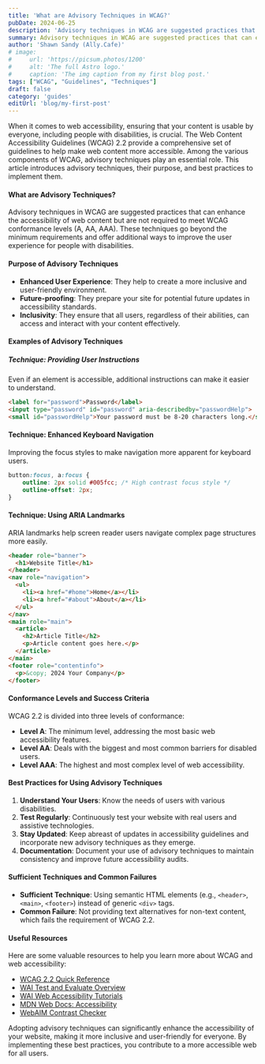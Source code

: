 ```yaml
---
title: 'What are Advisory Techniques in WCAG?'
pubDate: 2024-06-25
description: 'Advisory techniques in WCAG are suggested practices that can enhance the accessibility of web content but are not required to meet WCAG conformance.'
summary: Advisory techniques in WCAG are suggested practices that can enhance the accessibility of web content but are not required to meet WCAG conformance levels (A, AA, AAA). These techniques go beyond the minimum requirements and offer additional ways to improve the user experience for people with disabilities.
author: 'Shawn Sandy (Ally.Cafe)'
# image:
#     url: 'https://picsum.photos/1200'
#     alt: 'The full Astro logo.'
#     caption: 'The img caption from my first blog post.'
tags: ["WCAG", "Guidelines", "Techniques"]
draft: false
category: 'guides'
editUrl: 'blog/my-first-post'
---
```



When it comes to web accessibility, ensuring that your content is usable by everyone, including people with disabilities, is crucial. The Web Content Accessibility Guidelines (WCAG) 2.2 provide a comprehensive set of guidelines to help make web content more accessible. Among the various components of WCAG, advisory techniques play an essential role. This article introduces advisory techniques, their purpose, and best practices to implement them.

#### What are Advisory Techniques?

Advisory techniques in WCAG are suggested practices that can enhance the accessibility of web content but are not required to meet WCAG conformance levels (A, AA, AAA). These techniques go beyond the minimum requirements and offer additional ways to improve the user experience for people with disabilities.

#### Purpose of Advisory Techniques

- **Enhanced User Experience**: They help to create a more inclusive and user-friendly environment.
- **Future-proofing**: They prepare your site for potential future updates in accessibility standards.
- **Inclusivity**: They ensure that all users, regardless of their abilities, can access and interact with your content effectively.

#### Examples of Advisory Techniques

##### Technique: Providing User Instructions
Even if an element is accessible, additional instructions can make it easier to understand.

```html
<label for="password">Password</label>
<input type="password" id="password" aria-describedby="passwordHelp">
<small id="passwordHelp">Your password must be 8-20 characters long.</small>
```

#### Technique: Enhanced Keyboard Navigation
Improving the focus styles to make navigation more apparent for keyboard users.

```css
button:focus, a:focus {
    outline: 2px solid #005fcc; /* High contrast focus style */
    outline-offset: 2px;
}
```

#### Technique: Using ARIA Landmarks
ARIA landmarks help screen reader users navigate complex page structures more easily.

```html
<header role="banner">
  <h1>Website Title</h1>
</header>
<nav role="navigation">
  <ul>
    <li><a href="#home">Home</a></li>
    <li><a href="#about">About</a></li>
  </ul>
</nav>
<main role="main">
  <article>
    <h2>Article Title</h2>
    <p>Article content goes here.</p>
  </article>
</main>
<footer role="contentinfo">
  <p>&copy; 2024 Your Company</p>
</footer>
```

#### Conformance Levels and Success Criteria

WCAG 2.2 is divided into three levels of conformance:

- **Level A**: The minimum level, addressing the most basic web accessibility features.
- **Level AA**: Deals with the biggest and most common barriers for disabled users.
- **Level AAA**: The highest and most complex level of web accessibility.

#### Best Practices for Using Advisory Techniques

1. **Understand Your Users**: Know the needs of users with various disabilities.
2. **Test Regularly**: Continuously test your website with real users and assistive technologies.
3. **Stay Updated**: Keep abreast of updates in accessibility guidelines and incorporate new advisory techniques as they emerge.
4. **Documentation**: Document your use of advisory techniques to maintain consistency and improve future accessibility audits.

#### Sufficient Techniques and Common Failures

- **Sufficient Technique**: Using semantic HTML elements (e.g., `<header>`, `<main>`, `<footer>`) instead of generic `<div>` tags.
- **Common Failure**: Not providing text alternatives for non-text content, which fails the requirement of WCAG 2.2.

#### Useful Resources

Here are some valuable resources to help you learn more about WCAG and web accessibility:

- <a href="https://www.w3.org/WAI/WCAG22/quickref/" target="_blank">WCAG 2.2 Quick Reference</a>
- <a href="https://www.w3.org/WAI/test-evaluate/" target="_blank">WAI Test and Evaluate Overview</a>
- <a href="https://www.w3.org/WAI/tutorials/" target="_blank">WAI Web Accessibility Tutorials</a>
- <a href="https://developer.mozilla.org/en-US/docs/Web/Accessibility" target="_blank">MDN Web Docs: Accessibility</a>
- <a href="https://webaim.org/resources/contrastchecker/" target="_blank">WebAIM Contrast Checker</a>

Adopting advisory techniques can significantly enhance the accessibility of your website, making it more inclusive and user-friendly for everyone. By implementing these best practices, you contribute to a more accessible web for all users.